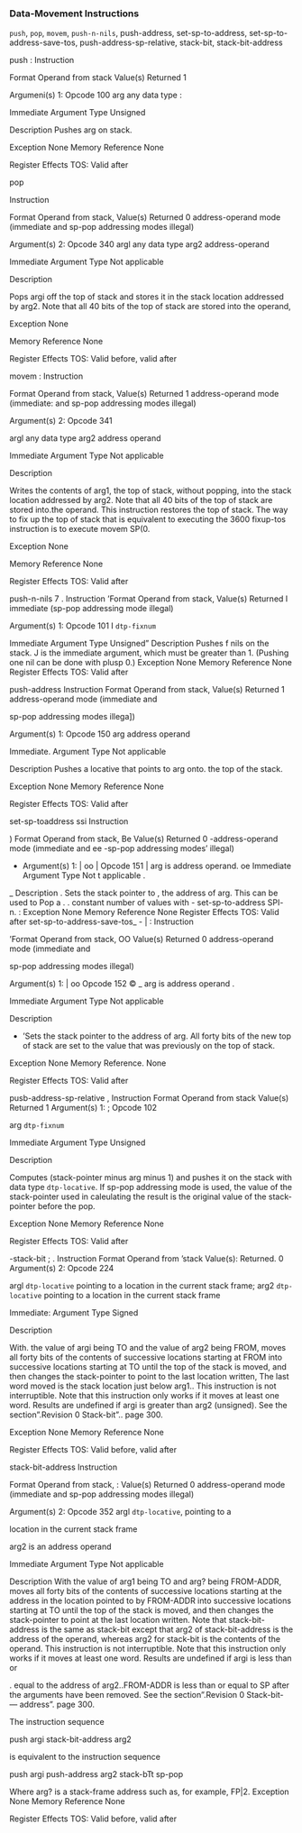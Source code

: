 ### Data-Movement Instructions

`push`, `pop`, `movem`, `push-n-nils`, push-address, set-sp-to-address, set-sp-to-address-save-tos, push-address-sp-relative, stack-bit, stack-bit-address


push : Instruction

Format Operand from stack Value(s) Returned 1

Argumeni(s) 1: Opcode 100 arg any data type :

Immediate Argument Type Unsigned

Description Pushes arg on stack.

Exception None Memory Reference None

Register Effects TOS: Valid after

pop

Instruction

Format Operand from stack, Value(s) Returned 0 address-operand mode (immediate and sp-pop addressing modes illegal)

Argument(s) 2: Opcode 340 argl any data type arg2 address-operand

Immediate Argument Type Not applicable

Description

Pops argi off the top of stack and stores it in the stack location addressed by arg2. Note that all 40 bits of the top of stack are stored into the operand,

Exception None

Memory Reference None

Register Effects TOS: Valid before, valid after

movem : Instruction

Format Operand from stack, Value(s) Returned 1 address-operand mode (immediate: and sp-pop addressing modes illegal)

Argument(s) 2: Opcode 341

argl any data type arg2 address operand

Immediate Argument Type Not applicable

Description

Writes the contents of arg1, the top of stack, without popping, into the stack location addressed by arg2. Note that all 40 bits of the top of stack are stored into.the operand. This instruction restores the top of stack. The way to fix up the top of stack that is equivalent to executing the 3600 fixup-tos instruction is to execute movem SP(0.

Exception None

Memory Reference None

Register Effects TOS: Valid after

push-n-nils 7 . Instruction 'Format Operand from stack, Value(s) Returned I immediate (sp-pop addressing mode illegal)

Argument(s) 1: Opcode 101 I `dtp-fixnum`

Immediate Argument Type Unsigned" Description Pushes f nils on the stack. J is the immediate argument, which must be greater than 1. (Pushing one nil can be done with plusp 0.) Exception None Memory Reference None Register Effects TOS: Valid after

push-address Instruction Format Operand from stack, Value(s) Returned 1 address-operand mode (immediate and

sp-pop addressing modes illega\])

Argument(s) 1: Opcode 150 arg address operand

Immediate. Argument Type Not applicable

Description Pushes a locative that points to arg onto. the top of the stack.

Exception None Memory Reference None

Register Effects TOS: Valid after

set-sp-toaddress ssi Instruction

) Format Operand from stack, Be Value(s) Returned 0 -address-operand mode (immediate and ee -sp-pop addressing modes' illegal)

-   Argument(s) 1: \| oo \| Opcode 151 \| arg is address operand. oe Immediate Argument Type Not t applicable .

\_ Description . Sets the stack pointer to , the address of arg. This can be used to Pop a . . constant number of values with - set-sp-to-address SPI- n. : Exception None Memory Reference None Register Effects TOS: Valid after set-sp-to-address-save-tos\_ - \| : Instruction

'Format Operand from stack, OO Value(s) Returned 0 address-operand mode (immediate and

sp-pop addressing modes illegal)

Argument(s) 1: \| oo Opcode 152 © \_ arg is address operand .

Immediate Argument Type Not applicable

Description

-   'Sets the stack pointer to the address of arg. All forty bits of the new top of stack are set to the value that was previously on the top of stack.

Exception None Memory Reference. None

Register Effects TOS: Valid after

pusb-address-sp-relative , Instruction Format Operand from stack Value(s) Returned 1 Argument(s) 1: ; Opcode 102

arg `dtp-fixnum`

Immediate Argument Type Unsigned

Description

Computes (stack-pointer minus arg minus 1) and pushes it on the stack with data type `dtp-locative`. If sp-pop addressing mode is used, the value of the stack-pointer used in caleulating the result is the original value of the stack-pointer before the pop.

Exception None Memory Reference None

Register Effects TOS: Valid after

-stack-bit ; . Instruction Format Operand from 'stack Value(s): Returned. 0 Argument(s) 2: Opcode 224

argl `dtp-locative` pointing to a location in the current stack frame; arg2 `dtp-locative` pointing to a location in the current stack frame

Immediate: Argument Type Signed

Description

With. the value of argi being TO and the value of arg2 being FROM, moves all forty bits of the contents of successive locations starting at FROM into successive locations starting at TO until the top of the stack is moved, and then changes the stack-pointer to point to the last location written, The last word moved is the stack location just below arg1.. This instruction is not interruptible. Note that this instruction only works if it moves at least one word. Results are undefined if argi is greater than arg2 (unsigned). See the section".Revision 0 Stack-bit".. page 300.

Exception None Memory Reference None

Register Effects TOS: Valid before, valid after

stack-bit-address Instruction

Format Operand from stack, : Value(s) Returned 0 address-operand mode (immediate and sp-pop addressing modes illegal)

Argument(s) 2: Opcode 352 argl `dtp-locative`, pointing to a

location in the current stack frame

arg2 is an address operand

Immediate Argument Type Not applicable

Description With the value of arg1 being TO and arg? being FROM-ADDR, moves all forty bits of the contents of successive locations starting at the address in the location pointed to by FROM-ADDR into successive locations starting at TO until the top of the stack is moved, and then changes the stack-pointer to point at the last location written. Note that stack-bit-address is the same as stack-bit except that arg2 of stack-bit-address is the address of the operand, whereas arg2 for stack-bit is the contents of the operand. This instruction is not interruptible. Note that this instruction only works if it moves at least one word. Results are undefined if argi is less than or

. equal to the address of arg2..FROM-ADDR is less than or equal to SP after the arguments have been removed. See the section".Revision 0 Stack-bit- --- address". page 300.

The instruction sequence

push argi stack-bit-address arg2

is equivalent to the instruction sequence

push argi push-address arg2 stack-bTt sp-pop

Where arg? is a stack-frame address such as, for example, FP\|2. Exception None Memory Reference None

Register Effects TOS: Valid before, valid after
